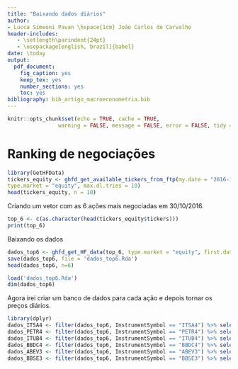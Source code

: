 ```yaml
---
title: "Baixando dados diários"
author: 
- Lucca Simeoni Pavan \hspace{1cm} João Carlos de Carvalho
header-includes:
   - \setlength\parindent{24pt}
   - \usepackage[english, brazil]{babel}
date: \today
output: 
  pdf_document: 
    fig_caption: yes
    keep_tex: yes
    number_sections: yes
    toc: yes
bibliography: bib_artigo_macroeconometria.bib
---
```


```r
knitr::opts_chunk$set(echo = TRUE, cache = TRUE,
                warning = FALSE, message = FALSE, error = FALSE, tidy = TRUE, tidy.opts = list(width.cutoff = 70))
```

# Ranking de negociações

```r
library(GetHFData)
tickers_equity <- ghfd_get_available_tickers_from_ftp(my.date = "2016-10-30",
type.market = "equity", max.dl.tries = 10)
head(tickers_equity, n = 10)
```

Criando um vetor com as 6 ações mais negociadas em 30/10/2016.

```r
top_6 <- c(as.character(head(tickers_equity$tickers)))
print(top_6)
```

Baixando os dados

```r
dados_top6 <- ghfd_get_HF_data(top_6, type.market = "equity", first.date = as.Date("2014-11-03"), last.date = as.Date("2016-10-30"), first.time = "9:00:00", last.time = "18:00:00", type.output = "agg", agg.diff = "1 hour", dl.dir = "ftp files", max.dl.tries = 10, clean.files = FALSE)
save(dados_top6, file = 'dados_top6.Rda')
head(dados_top6, n=6)
```
```r
load('dados_top6.Rda')
dim(dados_top6)
```
Agora irei criar um banco de dados para cada ação e depois tornar os preços diários.

```r
library(dplyr)
dados_ITSA4 <- filter(dados_top6, InstrumentSymbol == "ITSA4") %>% select( SessionDate, weighted.price) 
dados_PETR4 <- filter(dados_top6, InstrumentSymbol == "PETR4") %>% select( SessionDate, weighted.price)
dados_ITUB4 <- filter(dados_top6, InstrumentSymbol == "ITUB4") %>% select( SessionDate, weighted.price)
dados_BBDC4 <- filter(dados_top6, InstrumentSymbol == "BBDC4") %>% select( SessionDate, weighted.price)
dados_ABEV3 <- filter(dados_top6, InstrumentSymbol == "ABEV3") %>% select( SessionDate, weighted.price)
dados_BBSE3 <- filter(dados_top6, InstrumentSymbol == "BBSE3") %>% select( SessionDate, weighted.price)
```

